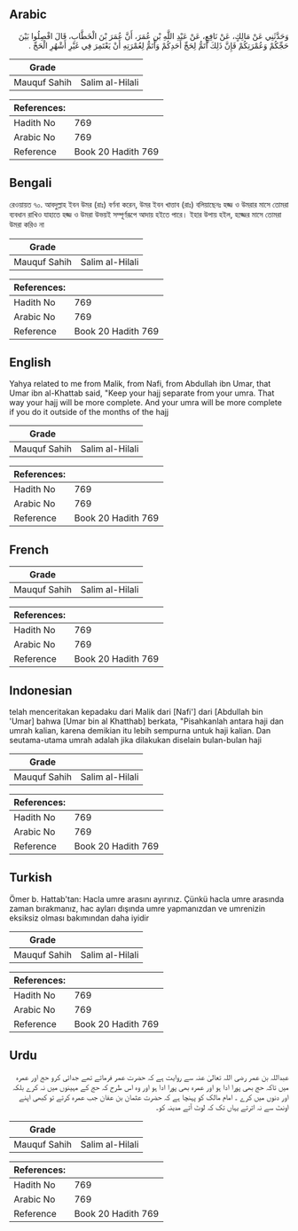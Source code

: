 ## Arabic


<div dir="rtl" lang="ar" style={{fontSize:'larger',backgroundColor:'#f8f9fa',padding:20}}>
وَحَدَّثَنِي عَنْ مَالِكٍ، عَنْ نَافِعٍ، عَنْ عَبْدِ اللَّهِ بْنِ عُمَرَ، أَنَّ عُمَرَ بْنَ الْخَطَّابِ، قَالَ افْصِلُوا بَيْنَ حَجِّكُمْ وَعُمْرَتِكُمْ فَإِنَّ ذَلِكَ أَتَمُّ لِحَجِّ أَحَدِكُمْ وَأَتَمُّ لِعُمْرَتِهِ أَنْ يَعْتَمِرَ فِي غَيْرِ أَشْهُرِ الْحَجِّ ‏.‏
</div>
<div style={{backgroundColor:'#f8f9fa',padding:20, marginBottom: 10}}><table> <thead> <tr> <th>Grade</th> <th></th> </tr> </thead> <tbody> <tr><td>Mauquf Sahih</td><td>Salim al-Hilali</td></tr></tbody></table><table> <thead> <tr> <th>References:</th> <th></th> </tr> </thead> <tbody><tr><td>Hadith No</td><td>769</td></tr><tr><td>Arabic No</td><td>769</td></tr><tr><td>Reference</td><td>Book 20 Hadith 769</td></tr></tbody></table></div>

## Bengali


<div dir="ltr" lang="bn" style={{fontSize:'larger',backgroundColor:'#f8f9fa',padding:20}}>
রেওয়ায়ত ৭০. আবদুল্লাহ ইবন উমর (রাঃ) বর্ণনা করেন, উমর ইবন খাত্তাব (রাঃ) বলিয়াছেনঃ হজ্জ ও উমরার মাসে তোমরা ব্যবধান রাখিও যাহাতে হজ্জ ও উমরা উভয়ই সম্পূর্ণরূপে আদায় হইতে পারে। ইহার উপায় হইল, হজ্জের মাসে তোমরা উমরা করিও না
</div>
<div style={{backgroundColor:'#f8f9fa',padding:20, marginBottom: 10}}><table> <thead> <tr> <th>Grade</th> <th></th> </tr> </thead> <tbody> <tr><td>Mauquf Sahih</td><td>Salim al-Hilali</td></tr></tbody></table><table> <thead> <tr> <th>References:</th> <th></th> </tr> </thead> <tbody><tr><td>Hadith No</td><td>769</td></tr><tr><td>Arabic No</td><td>769</td></tr><tr><td>Reference</td><td>Book 20 Hadith 769</td></tr></tbody></table></div>

## English


<div dir="ltr" lang="en" style={{fontSize:'larger',backgroundColor:'#f8f9fa',padding:20}}>
Yahya related to me from Malik, from Nafi, from Abdullah ibn Umar, that Umar ibn al-Khattab said, "Keep your hajj separate from your umra. That way your hajj will be more complete. And your umra will be more complete if you do it outside of the months of the hajj
</div>
<div style={{backgroundColor:'#f8f9fa',padding:20, marginBottom: 10}}><table> <thead> <tr> <th>Grade</th> <th></th> </tr> </thead> <tbody> <tr><td>Mauquf Sahih</td><td>Salim al-Hilali</td></tr></tbody></table><table> <thead> <tr> <th>References:</th> <th></th> </tr> </thead> <tbody><tr><td>Hadith No</td><td>769</td></tr><tr><td>Arabic No</td><td>769</td></tr><tr><td>Reference</td><td>Book 20 Hadith 769</td></tr></tbody></table></div>

## French


<div dir="ltr" lang="fr" style={{fontSize:'larger',backgroundColor:'#f8f9fa',padding:20}}>

</div>
<div style={{backgroundColor:'#f8f9fa',padding:20, marginBottom: 10}}><table> <thead> <tr> <th>Grade</th> <th></th> </tr> </thead> <tbody> <tr><td>Mauquf Sahih</td><td>Salim al-Hilali</td></tr></tbody></table><table> <thead> <tr> <th>References:</th> <th></th> </tr> </thead> <tbody><tr><td>Hadith No</td><td>769</td></tr><tr><td>Arabic No</td><td>769</td></tr><tr><td>Reference</td><td>Book 20 Hadith 769</td></tr></tbody></table></div>

## Indonesian


<div dir="ltr" lang="id" style={{fontSize:'larger',backgroundColor:'#f8f9fa',padding:20}}>
telah menceritakan kepadaku dari Malik dari [Nafi'] dari [Abdullah bin 'Umar] bahwa [Umar bin al Khatthab] berkata, "Pisahkanlah antara haji dan umrah kalian, karena demikian itu lebih sempurna untuk haji kalian. Dan seutama-utama umrah adalah jika dilakukan diselain bulan-bulan haji
</div>
<div style={{backgroundColor:'#f8f9fa',padding:20, marginBottom: 10}}><table> <thead> <tr> <th>Grade</th> <th></th> </tr> </thead> <tbody> <tr><td>Mauquf Sahih</td><td>Salim al-Hilali</td></tr></tbody></table><table> <thead> <tr> <th>References:</th> <th></th> </tr> </thead> <tbody><tr><td>Hadith No</td><td>769</td></tr><tr><td>Arabic No</td><td>769</td></tr><tr><td>Reference</td><td>Book 20 Hadith 769</td></tr></tbody></table></div>

## Turkish


<div dir="ltr" lang="tr" style={{fontSize:'larger',backgroundColor:'#f8f9fa',padding:20}}>
Ömer b. Hattab'tan: Hacla umre arasını ayırınız. Çünkü hacla umre arasında zaman bırakmanız, hac ayları dışında umre yapmanızdan ve umrenizin eksiksiz olması bakımından daha iyidir
</div>
<div style={{backgroundColor:'#f8f9fa',padding:20, marginBottom: 10}}><table> <thead> <tr> <th>Grade</th> <th></th> </tr> </thead> <tbody> <tr><td>Mauquf Sahih</td><td>Salim al-Hilali</td></tr></tbody></table><table> <thead> <tr> <th>References:</th> <th></th> </tr> </thead> <tbody><tr><td>Hadith No</td><td>769</td></tr><tr><td>Arabic No</td><td>769</td></tr><tr><td>Reference</td><td>Book 20 Hadith 769</td></tr></tbody></table></div>

## Urdu


<div dir="rtl" lang="ur" style={{fontSize:'larger',backgroundColor:'#f8f9fa',padding:20}}>
عبداللہ بن عمر رضی اللہ تعالیٰ عنہ سے روایت ہے کہ حضرت عمر فرماتے تھے جدائی کرو حج اور عمرہ میں تاکہ حج بھی پورا ادا ہو اور عمرہ بھی پورا ادا ہو اور وہ اس طرح کہ حج کے مہینوں میں نہ کرے بلکہ اور دنوں میں کرے ۔ امام مالک کو پہنچا ہے کہ حضرت عثمان بن عفان جب عمرہ کرتے تو کبھی اپنے اونٹ سے نہ اترتے یہاں تک کہ لوٹ آتے مدینہ کو۔
</div>
<div style={{backgroundColor:'#f8f9fa',padding:20, marginBottom: 10}}><table> <thead> <tr> <th>Grade</th> <th></th> </tr> </thead> <tbody> <tr><td>Mauquf Sahih</td><td>Salim al-Hilali</td></tr></tbody></table><table> <thead> <tr> <th>References:</th> <th></th> </tr> </thead> <tbody><tr><td>Hadith No</td><td>769</td></tr><tr><td>Arabic No</td><td>769</td></tr><tr><td>Reference</td><td>Book 20 Hadith 769</td></tr></tbody></table></div>